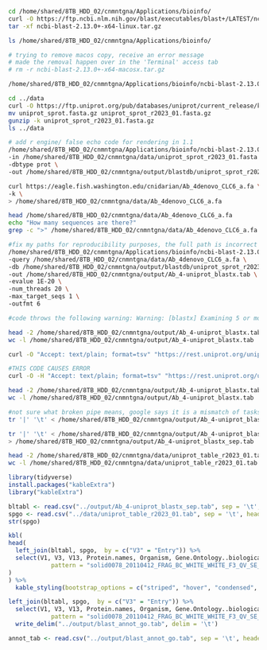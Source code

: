 ```bash
cd /home/shared/8TB_HDD_02/cnmntgna/Applications/bioinfo/
curl -O https://ftp.ncbi.nlm.nih.gov/blast/executables/blast+/LATEST/ncbi-blast-2.13.0+-x64-linux.tar.gz
tar -xf ncbi-blast-2.13.0+-x64-linux.tar.gz
```

```bash
ls /home/shared/8TB_HDD_02/cnmntgna/Applications/bioinfo/

# trying to remove macos copy, receive an error message
# made the removal happen over in the 'Terminal' access tab
# rm -r ncbi-blast-2.13.0+-x64-macosx.tar.gz
```

```bash
/home/shared/8TB_HDD_02/cnmntgna/Applications/bioinfo/ncbi-blast-2.13.0+/bin/blastx -h
```

```bash
cd ../data
curl -O https://ftp.uniprot.org/pub/databases/uniprot/current_release/knowledgebase/complete/uniprot_sprot.fasta.gz
mv uniprot_sprot.fasta.gz uniprot_sprot_r2023_01.fasta.gz
gunzip -k uniprot_sprot_r2023_01.fasta.gz
ls ../data
```

```bash
# add r engine/ false echo code for rendering in 1.1
/home/shared/8TB_HDD_02/cnmntgna/Applications/bioinfo/ncbi-blast-2.13.0+/bin/makeblastdb \
-in /home/shared/8TB_HDD_02/cnmntgna/data/uniprot_sprot_r2023_01.fasta \
-dbtype prot \
-out /home/shared/8TB_HDD_02/cnmntgna/output/blastdb/uniprot_sprot_r2023_01
```

```bash
curl https://eagle.fish.washington.edu/cnidarian/Ab_4denovo_CLC6_a.fa \
-k \
> /home/shared/8TB_HDD_02/cnmntgna/data/Ab_4denovo_CLC6_a.fa
```

```bash
head /home/shared/8TB_HDD_02/cnmntgna/data/Ab_4denovo_CLC6_a.fa
echo "How many sequences are there?"
grep -c ">" /home/shared/8TB_HDD_02/cnmntgna/data/Ab_4denovo_CLC6_a.fa
```

```bash
#fix my paths for reproducibility purposes, the full path is incorrect for that purpose
/home/shared/8TB_HDD_02/cnmntgna/Applications/bioinfo/ncbi-blast-2.13.0+/bin/blastx \
-query /home/shared/8TB_HDD_02/cnmntgna/data/Ab_4denovo_CLC6_a.fa \
-db /home/shared/8TB_HDD_02/cnmntgna/output/blastdb/uniprot_sprot_r2023_01 \
-out /home/shared/8TB_HDD_02/cnmntgna/output/Ab_4-uniprot_blastx.tab \
-evalue 1E-20 \
-num_threads 20 \
-max_target_seqs 1 \
-outfmt 6

#code throws the following warning: Warning: [blastx] Examining 5 or more matches is recommended
```

```bash
head -2 /home/shared/8TB_HDD_02/cnmntgna/output/Ab_4-uniprot_blastx.tab
wc -l /home/shared/8TB_HDD_02/cnmntgna/output/Ab_4-uniprot_blastx.tab
```

```bash
curl -O "Accept: text/plain; format=tsv" "https://rest.uniprot.org/uniprotkb/search?query=reviewed:true+AND+organism_id:9606"

```

```bash
#THIS CODE CAUSES ERROR
curl -O -H "Accept: text/plain; format=tsv" "https://rest.uniprot.org/uniprotkb/stream?compressed=true&fields=accession%2Creviewed%2Cid%2Cprotein_name%2Cgene_names%2Corganism_name%2Clength%2Cgo_f%2Cgo%2Cgo_p%2Cgo_c%2Cgo_id%2Ccc_interaction%2Cec%2Cxref_reactome%2Cxref_unipathway%2Cxref_interpro&format=tsv&query=%28%2A%29%20AND%20%28reviewed%3Atrue%29"
```

```bash
head -2 /home/shared/8TB_HDD_02/cnmntgna/output/Ab_4-uniprot_blastx.tab
wc -l /home/shared/8TB_HDD_02/cnmntgna/output/Ab_4-uniprot_blastx.tab
```

```bash

#not sure what broken pipe means, google says it is a mismatch of tasks, but i need to look further to understand what that means.
tr '|' '\t' < /home/shared/8TB_HDD_02/cnmntgna/output/Ab_4-uniprot_blastx.tab | head -2
```

```bash
tr '|' '\t' < /home/shared/8TB_HDD_02/cnmntgna/output/Ab_4-uniprot_blastx.tab \
> /home/shared/8TB_HDD_02/cnmntgna/output/Ab_4-uniprot_blastx_sep.tab
```

```bash
head -2 /home/shared/8TB_HDD_02/cnmntgna/data/uniprot_table_r2023_01.tab
wc -l /home/shared/8TB_HDD_02/cnmntgna/data/uniprot_table_r2023_01.tab
```

```r
library(tidyverse)
install.packages("kableExtra")
library("kableExtra")
```

```r
bltabl <- read.csv("../output/Ab_4-uniprot_blastx_sep.tab", sep = '\t', header = FALSE)
spgo <- read.csv("../data/uniprot_table_r2023_01.tab", sep = '\t', header = TRUE)
str(spgo)
```

```r
kbl(
head(
  left_join(bltabl, spgo,  by = c("V3" = "Entry")) %>%
  select(V1, V3, V13, Protein.names, Organism, Gene.Ontology..biological.process., Gene.Ontology.IDs) %>% mutate(V1 = str_replace_all(V1, 
            pattern = "solid0078_20110412_FRAG_BC_WHITE_WHITE_F3_QV_SE_trimmed", replacement = "Ab"))
)
) %>%
  kable_styling(bootstrap_options = c("striped", "hover", "condensed", "responsive"))
```

```r
left_join(bltabl, spgo,  by = c("V3" = "Entry")) %>%
  select(V1, V3, V13, Protein.names, Organism, Gene.Ontology..biological.process., Gene.Ontology.IDs) %>% mutate(V1 = str_replace_all(V1, 
            pattern = "solid0078_20110412_FRAG_BC_WHITE_WHITE_F3_QV_SE_trimmed", replacement = "Ab")) %>%
  write_delim("../output/blast_annot_go.tab", delim = '\t')
```

```r
annot_tab <- read.csv("../output/blast_annot_go.tab", sep = '\t', header = TRUE)
```


